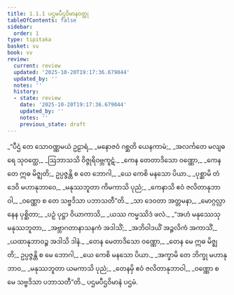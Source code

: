 ```yaml
---
title: 1.1.1 ပဌမပီဌဝိမာနဝတ္ထု
tableOfContents: false
sidebar:
  order: 1
type: tipitaka
basket: su
book: vv
review:
  current: review
  updated: '2025-10-20T19:17:36.679044'
  updated_by: ''
  notes: ''
  history:
  - state: review
    date: '2025-10-20T19:17:36.679044'
    updated_by: ''
    notes: ''
    previous_state: draft
---
```



<DynamicBreadcrumb />


<ReviewStatus review={frontmatter.review} showDetails={true} />

<HypothesisAnnotation frontmatter={frontmatter} />

<Division number="1" book="vv" e="ch" v="19" p="1">

<Paragraph number="2" type="verses" book="vv">
_“ပီဌံ တေ သောဝဏ္ဏမယံ ဥဠာရံ,_  
_မနောဇဝံ ဂစ္ဆတိ ယေနကာမံ;_  
_အလင်္ကတေ မလျဓရေ သုဝတ္ထေ,_  
_ဩဘာသသိ ဝိဇ္ဇုရိဝဗ္ဘကူဋံ._  

</Paragraph>

</Division>
<Division number="2" book="vv" e="ch" v="19" p="1">

<Paragraph number="3" type="verses" book="vv">
_ကေန တေတာဒိသော ဝဏ္ဏော,_  
_ကေန တေ ဣဓ မိဇ္ဈတိ;_  
ဥပ္ပဇ္ဇန္တိ စ တေ ဘောဂါ,_  
_ယေ ကေစိ မနသော ပိယာ._  

</Paragraph>

</Division>
<Division number="3" book="vv" e="ch" v="19" p="1">

<Paragraph number="4" type="verses" book="vv">
_ပုစ္ဆာမိ တံ ဒေဝိ မဟာနုဘာဝေ,_  
_မနုဿဘူတာ ကိမကာသိ ပုညံ;_  
_ကေနာသိ ဧဝံ ဇလိတာနုဘာဝါ,_  
_ဝဏ္ဏော စ တေ သဗ္ဗဒိသာ ပဘာသတီ”တိ._  

</Paragraph>

</Division>
<Division number="4" book="vv" e="ch" v="19" p="1">

<Paragraph number="5" type="verses" book="vv">
_သာ ဒေဝတာ အတ္တမနာ,_  
_မောဂ္ဂလ္လာနေန ပုစ္ဆိတာ;_  
_ပဉှံ ပုဋ္ဌာ ဝိယာကာသိ,_  
_ယဿ ကမ္မဿိဒံ ဖလံ._  

</Paragraph>

</Division>
<Division number="5" book="vv" e="ch" v="19" p="2">

<Paragraph number="6" type="verses" book="vv">
_“အဟံ မနုဿေသု မနုဿဘူတာ,_  
_အဗ္ဘာဂတာနာသနကံ အဒါသိံ;_  
_အဘိဝါဒယိံ အဉ္ဇလိကံ အကာသိံ,_  
_ယထာနုဘာဝဉ္စ အဒါသိ ဒါနံ._  

</Paragraph>

</Division>
<Division number="6" book="vv" e="ch" v="19" p="2">

<Paragraph number="7" type="verses" book="vv">
_တေန မေတာဒိသော ဝဏ္ဏော,_  
_တေန မေ ဣဓ မိဇ္ဈတိ;_  
ဥပ္ပဇ္ဇန္တိ စ မေ ဘောဂါ,_  
_ယေ ကေစိ မနသော ပိယာ._  

</Paragraph>

</Division>
<Division number="7" book="vv" e="ch" v="19" p="2">

<Paragraph number="8" type="verses" book="vv">
_အက္ခာမိ တေ ဘိက္ခု မဟာနုဘာဝ,_  
_မနုဿဘူတာ ယမကာသိ ပုညံ;_  
_တေနမှိ ဧဝံ ဇလိတာနုဘာဝါ,_  
_ဝဏ္ဏော စ မေ သဗ္ဗဒိသာ ပဘာသတီ”တိ._  


</Paragraph>
</Division>

<Paragraph number="9" type="center" book="vv">
ပဌမပီဌဝိမာနံ ပဌမံ.
</Paragraph>